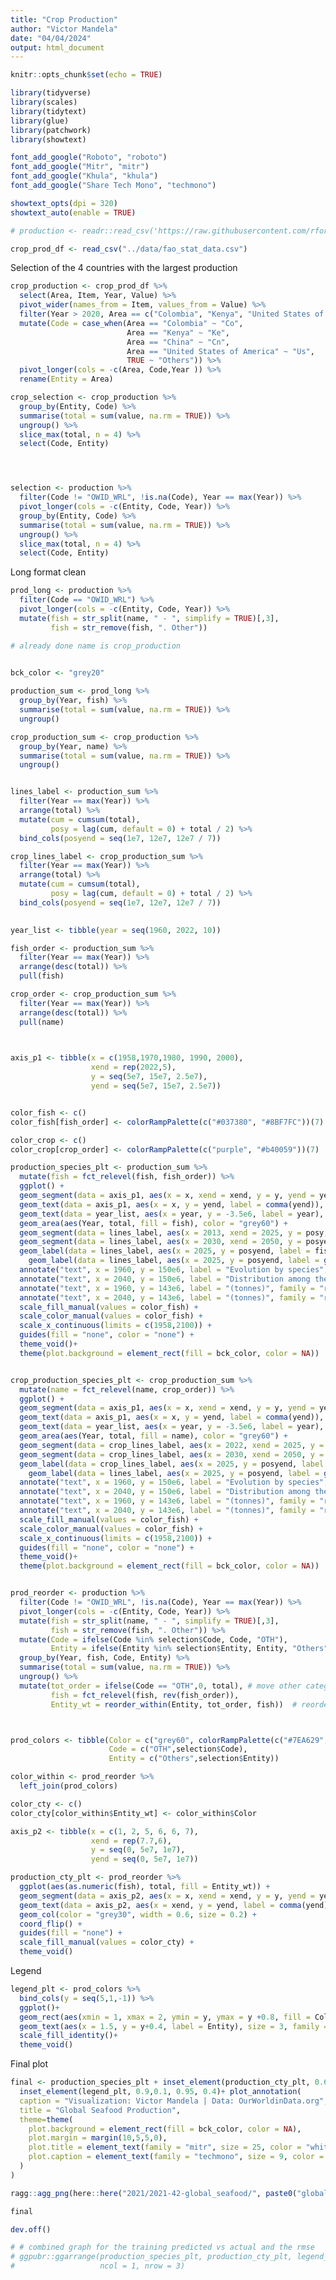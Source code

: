 ```yaml
---
title: "Crop Production"
author: "Victor Mandela"
date: "04/04/2024"
output: html_document
---
```


```r
knitr::opts_chunk$set(echo = TRUE)
```


```r

library(tidyverse)
library(scales)
library(tidytext)
library(glue)
library(patchwork)
library(showtext)

font_add_google("Roboto", "roboto")
font_add_google("Mitr", "mitr")
font_add_google("Khula", "khula")
font_add_google("Share Tech Mono", "techmono")

showtext_opts(dpi = 320)
showtext_auto(enable = TRUE)

```

```r

# production <- readr::read_csv('https://raw.githubusercontent.com/rfordatascience/tidytuesday/master/data/2021/2021-10-12/seafood-and-fish-production-thousand-tonnes.csv')

crop_prod_df <- read_csv("../data/fao_stat_data.csv")

```

Selection of the 4 countries with the largest production

```r

crop_production <- crop_prod_df %>%
  select(Area, Item, Year, Value) %>% 
  pivot_wider(names_from = Item, values_from = Value) %>% 
  filter(Year > 2020, Area == c("Colombia", "Kenya", "United States of America", "China")) %>% 
  mutate(Code = case_when(Area == "Colombia" ~ "Co",
                          Area == "Kenya" ~ "Ke",
                          Area == "China" ~ "Cn", 
                          Area == "United States of America" ~ "Us",
                          TRUE ~ "Others")) %>% 
  pivot_longer(cols = -c(Area, Code,Year )) %>% 
  rename(Entity = Area) 

crop_selection <- crop_production %>% 
  group_by(Entity, Code) %>%
  summarise(total = sum(value, na.rm = TRUE)) %>%
  ungroup() %>%
  slice_max(total, n = 4) %>%
  select(Code, Entity)




selection <- production %>%
  filter(Code != "OWID_WRL", !is.na(Code), Year == max(Year)) %>%
  pivot_longer(cols = -c(Entity, Code, Year)) %>%
  group_by(Entity, Code) %>%
  summarise(total = sum(value, na.rm = TRUE)) %>%
  ungroup() %>%
  slice_max(total, n = 4) %>%
  select(Code, Entity)

```

Long format clean

```r

prod_long <- production %>%
  filter(Code == "OWID_WRL") %>%
  pivot_longer(cols = -c(Entity, Code, Year)) %>%
  mutate(fish = str_split(name, " - ", simplify = TRUE)[,3],
         fish = str_remove(fish, ". Other"))

# already done name is crop_production
  

```


```r

bck_color <- "grey20"

production_sum <- prod_long %>%
  group_by(Year, fish) %>%
  summarise(total = sum(value, na.rm = TRUE)) %>%
  ungroup()

crop_production_sum <- crop_production %>% 
  group_by(Year, name) %>% 
  summarise(total = sum(value, na.rm = TRUE)) %>%
  ungroup()


lines_label <- production_sum %>%
  filter(Year == max(Year)) %>%
  arrange(total) %>%
  mutate(cum = cumsum(total),
         posy = lag(cum, default = 0) + total / 2) %>%
  bind_cols(posyend = seq(1e7, 12e7, 12e7 / 7))

crop_lines_label <- crop_production_sum %>% 
  filter(Year == max(Year)) %>%
  arrange(total) %>%
  mutate(cum = cumsum(total),
         posy = lag(cum, default = 0) + total / 2) %>%
  bind_cols(posyend = seq(1e7, 12e7, 12e7 / 7))
         

year_list <- tibble(year = seq(1960, 2022, 10))

fish_order <- production_sum %>%
  filter(Year == max(Year)) %>%
  arrange(desc(total)) %>%
  pull(fish)

crop_order <- crop_production_sum %>% 
  filter(Year == max(Year)) %>%
  arrange(desc(total)) %>%
  pull(name)
  


axis_p1 <- tibble(x = c(1958,1970,1980, 1990, 2000),
                  xend = rep(2022,5),
                  y = seq(5e7, 15e7, 2.5e7),
                  yend = seq(5e7, 15e7, 2.5e7))


color_fish <- c()
color_fish[fish_order] <- colorRampPalette(c("#037380", "#8BF7FC"))(7)

color_crop <- c()
color_crop[crop_order] <- colorRampPalette(c("purple", "#b40059"))(7)

production_species_plt <- production_sum %>%
  mutate(fish = fct_relevel(fish, fish_order)) %>%
  ggplot() +
  geom_segment(data = axis_p1, aes(x = x, xend = xend, y = y, yend = yend), color = "white", linetype = "13", size = 0.3, inherit.aes = FALSE) +
  geom_text(data = axis_p1, aes(x = x, y = yend, label = comma(yend)), color = "white", hjust = 0, nudge_y = 2e6, size = 2.5, family = "roboto", inherit.aes = FALSE) +
  geom_text(data = year_list, aes(x = year, y = -3.5e6, label = year), color = "white", size = 2.5, family = "roboto", inherit.aes = TRUE)+
  geom_area(aes(Year, total, fill = fish), color = "grey60") +
  geom_segment(data = lines_label, aes(x = 2013, xend = 2025, y = posy, yend = posyend, color = fish))+
  geom_segment(data = lines_label, aes(x = 2030, xend = 2050, y = posyend, yend = posyend, color = fish))+
  geom_label(data = lines_label, aes(x = 2025, y = posyend, label = fish, color = fish), fill = bck_color, size = 3, family = "khula", nudge_y = 3e6, label.size = 0, hjust = 0, fontface = "bold", inherit.aes = FALSE) +
    geom_label(data = lines_label, aes(x = 2025, y = posyend, label = glue("{comma(total)} tonnes"), color = fish), fill = bck_color, size = 3, family = "khula", nudge_y = -2e6, label.size = 0, hjust = 0, fontface = "bold", inherit.aes = FALSE) +
  annotate("text", x = 1960, y = 150e6, label = "Evolution by species", family = "khula", size = 5, color = "white", hjust = 0) +
  annotate("text", x = 2040, y = 150e6, label = "Distribution among the 4 largest producers for year 2013", family = "khula", size = 5, color = "white", hjust = 0) +
  annotate("text", x = 1960, y = 143e6, label = "(tonnes)", family = "roboto", size = 3, color = "white", hjust = 0) +
  annotate("text", x = 2040, y = 143e6, label = "(tonnes)", family = "roboto", size = 3, color = "white", hjust = 0) +
  scale_fill_manual(values = color_fish) +
  scale_color_manual(values = color_fish) +
  scale_x_continuous(limits = c(1958,2100)) +
  guides(fill = "none", color = "none") +
  theme_void()+
  theme(plot.background = element_rect(fill = bck_color, color = NA))


crop_production_species_plt <- crop_production_sum %>%
  mutate(name = fct_relevel(name, crop_order)) %>%
  ggplot() +
  geom_segment(data = axis_p1, aes(x = x, xend = xend, y = y, yend = yend), color = "white", linetype = "13", size = 0.3, inherit.aes = FALSE) +
  geom_text(data = axis_p1, aes(x = x, y = yend, label = comma(yend)), color = "white", hjust = 0, nudge_y = 2e6, size = 2.5, family = "roboto", inherit.aes = FALSE) +
  geom_text(data = year_list, aes(x = year, y = -3.5e6, label = year), color = "white", size = 2.5, family = "roboto", inherit.aes = TRUE)+
  geom_area(aes(Year, total, fill = name), color = "grey60") +
  geom_segment(data = crop_lines_label, aes(x = 2022, xend = 2025, y = posy, yend = posyend, color = name))+
  geom_segment(data = crop_lines_label, aes(x = 2030, xend = 2050, y = posyend, yend = posyend, color = name))+
  geom_label(data = crop_lines_label, aes(x = 2025, y = posyend, label = name, color = name), fill = bck_color, size = 3, family = "khula", nudge_y = 3e6, label.size = 0, hjust = 0, fontface = "bold", inherit.aes = FALSE) +
    geom_label(data = lines_label, aes(x = 2025, y = posyend, label = glue("{comma(total)} tonnes"), color = fish), fill = bck_color, size = 3, family = "khula", nudge_y = -2e6, label.size = 0, hjust = 0, fontface = "bold", inherit.aes = FALSE) +
  annotate("text", x = 1960, y = 150e6, label = "Evolution by species", family = "khula", size = 5, color = "white", hjust = 0) +
  annotate("text", x = 2040, y = 150e6, label = "Distribution among the 4 largest producers for year 2013", family = "khula", size = 5, color = "white", hjust = 0) +
  annotate("text", x = 1960, y = 143e6, label = "(tonnes)", family = "roboto", size = 3, color = "white", hjust = 0) +
  annotate("text", x = 2040, y = 143e6, label = "(tonnes)", family = "roboto", size = 3, color = "white", hjust = 0) +
  scale_fill_manual(values = color_fish) +
  scale_color_manual(values = color_fish) +
  scale_x_continuous(limits = c(1958,2100)) +
  guides(fill = "none", color = "none") +
  theme_void()+
  theme(plot.background = element_rect(fill = bck_color, color = NA))



```

<!-- Tricky part : use tidytext::reorder_within to reorder countries by total within each fish group, and place other at the end -->
<!-- to group all countries together and show how much 4 countries account in the world production.  -->

```r

prod_reorder <- production %>%
  filter(Code != "OWID_WRL", !is.na(Code), Year == max(Year)) %>%
  pivot_longer(cols = -c(Entity, Code, Year)) %>%
  mutate(fish = str_split(name, " - ", simplify = TRUE)[,3],
         fish = str_remove(fish, ". Other")) %>%
  mutate(Code = ifelse(Code %in% selection$Code, Code, "OTH"),
         Entity = ifelse(Entity %in% selection$Entity, Entity, "Others")) %>%
  group_by(Year, fish, Code, Entity) %>%
  summarise(total = sum(value, na.rm = TRUE)) %>%
  ungroup() %>% 
  mutate(tot_order = ifelse(Code == "OTH",0, total), # move other category to the end
         fish = fct_relevel(fish, rev(fish_order)), 
         Entity_wt = reorder_within(Entity, tot_order, fish))  # reorder entity by total (with other = 0) within fish groups



prod_colors <- tibble(Color = c("grey60", colorRampPalette(c("#7EA629", "#027373"))(4)),
                      Code = c("OTH",selection$Code),
                      Entity = c("Others",selection$Entity))

color_within <- prod_reorder %>%
  left_join(prod_colors)

color_cty <- c()
color_cty[color_within$Entity_wt] <- color_within$Color

axis_p2 <- tibble(x = c(1, 2, 5, 6, 6, 7),
                  xend = rep(7.7,6),
                  y = seq(0, 5e7, 1e7),
                  yend = seq(0, 5e7, 1e7))

production_cty_plt <- prod_reorder %>%
  ggplot(aes(as.numeric(fish), total, fill = Entity_wt)) +
  geom_segment(data = axis_p2, aes(x = x, xend = xend, y = y, yend = yend), color = "white", linetype = "13", size = 0.3, inherit.aes = FALSE) +
  geom_text(data = axis_p2, aes(x = xend, y = yend, label = comma(yend)), color = "white", nudge_x = 0.2, size = 2.5, family = "roboto", inherit.aes = FALSE) +
  geom_col(color = "grey30", width = 0.6, size = 0.2) +
  coord_flip() +
  guides(fill = "none") +
  scale_fill_manual(values = color_cty) +
  theme_void()

```

Legend

```r

legend_plt <- prod_colors %>%
  bind_cols(y = seq(5,1,-1)) %>%
  ggplot()+
  geom_rect(aes(xmin = 1, xmax = 2, ymin = y, ymax = y +0.8, fill = Color))+
  geom_text(aes(x = 1.5, y = y+0.4, label = Entity), size = 3, family = "roboto", color = "white") +
  scale_fill_identity()+
  theme_void()

```

Final plot

```r

final <- production_species_plt + inset_element(production_cty_plt, 0.6,0.055,1, 0.84)+
  inset_element(legend_plt, 0.9,0.1, 0.95, 0.4)+ plot_annotation(
  caption = "Visualization: Victor Mandela | Data: OurWorldinData.org",
  title = "Global Seafood Production",
  theme=theme(
    plot.background = element_rect(fill = bck_color, color = NA),
    plot.margin = margin(10,5,5,0),
    plot.title = element_text(family = "mitr", size = 25, color = "white", hjust = 0.5, margin = margin(5,0,15,0)),
    plot.caption = element_text(family = "techmono", size = 9, color = "white", hjust = 0.95)
  )
)

ragg::agg_png(here::here("2021/2021-42-global_seafood/", paste0("global_seafood_", format(Sys.time(), "%Y%m%d_%H%M%S"), ".png")), res = 320, width = 14, height = 7, units = "in")

final

dev.off()

# # combined graph for the training predicted vs actual and the rmse
# ggpubr::ggarrange(production_species_plt, production_cty_plt, legend_plt,
#                   ncol = 1, nrow = 3) 

```

